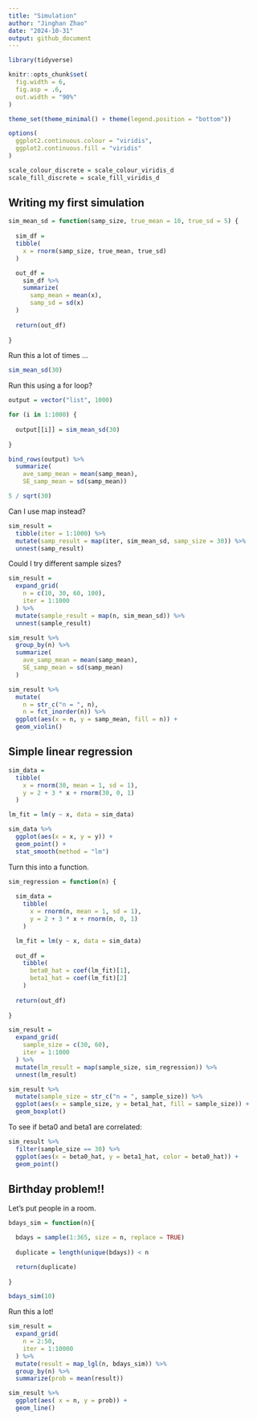 ```yaml
---
title: "Simulation"
author: "Jinghan Zhao"
date: "2024-10-31"
output: github_document
---
```



```r
library(tidyverse)

knitr::opts_chunk$set(
  fig.width = 6,
  fig.asp = .6,
  out.width = "90%"
)

theme_set(theme_minimal() + theme(legend.position = "bottom"))

options(
  ggplot2.continuous.colour = "viridis",
  ggplot2.continuous.fill = "viridis"
)

scale_colour_discrete = scale_colour_viridis_d
scale_fill_discrete = scale_fill_viridis_d
```

## Writing my first simulation

```r
sim_mean_sd = function(samp_size, true_mean = 10, true_sd = 5) {
  
  sim_df = 
  tibble(
    x = rnorm(samp_size, true_mean, true_sd)
  )

  out_df = 
    sim_df %>% 
    summarize(
      samp_mean = mean(x),
      samp_sd = sd(x)
  )
  
  return(out_df)
  
}
```

Run this a lot of times ...

```r
sim_mean_sd(30)
```

Run this using a for loop?

```r
output = vector("list", 1000)

for (i in 1:1000) {
  
  output[[i]] = sim_mean_sd(30)
  
}

bind_rows(output) %>% 
  summarize(
    ave_samp_mean = mean(samp_mean),
    SE_samp_mean = sd(samp_mean))

5 / sqrt(30)
```

Can I use map instead?

```r
sim_result = 
  tibble(iter = 1:1000) %>% 
  mutate(samp_result = map(iter, sim_mean_sd, samp_size = 30)) %>% 
  unnest(samp_result)
```

Could I try different sample sizes?

```r
sim_result = 
  expand_grid(
    n = c(10, 30, 60, 100),
    iter = 1:1000
  ) %>% 
  mutate(sample_result = map(n, sim_mean_sd)) %>% 
  unnest(sample_result)
```

```r
sim_result %>% 
  group_by(n) %>% 
  summarize(
    ave_samp_mean = mean(samp_mean),
    SE_samp_mean = sd(samp_mean)
  )
```

```r
sim_result %>% 
  mutate(
    n = str_c("n = ", n),
    n = fct_inorder(n)) %>% 
  ggplot(aes(x = n, y = samp_mean, fill = n)) +
  geom_violin()
```


## Simple linear regression

```r
sim_data = 
  tibble(
    x = rnorm(30, mean = 1, sd = 1),
    y = 2 + 3 * x + rnorm(30, 0, 1)
  )

lm_fit = lm(y ~ x, data = sim_data)

sim_data %>% 
  ggplot(aes(x = x, y = y)) +
  geom_point() +
  stat_smooth(method = "lm")
```

Turn this into a function.

```r
sim_regression = function(n) {
  
  sim_data = 
    tibble(
      x = rnorm(n, mean = 1, sd = 1),
      y = 2 + 3 * x + rnorm(n, 0, 1)
    )

  lm_fit = lm(y ~ x, data = sim_data)
  
  out_df =
    tibble(
      beta0_hat = coef(lm_fit)[1],
      beta1_hat = coef(lm_fit)[2]
    )
  
  return(out_df)
  
}

sim_result = 
  expand_grid(
    sample_size = c(30, 60),
    iter = 1:1000
  ) %>% 
  mutate(lm_result = map(sample_size, sim_regression)) %>% 
  unnest(lm_result)

sim_result %>% 
  mutate(sample_size = str_c("n = ", sample_size)) %>% 
  ggplot(aes(x = sample_size, y = beta1_hat, fill = sample_size)) +
  geom_boxplot()
```

To see if beta0 and beta1 are correlated:

```r
sim_result %>% 
  filter(sample_size == 30) %>% 
  ggplot(aes(x = beta0_hat, y = beta1_hat, color = beta0_hat)) +
  geom_point()
```


## Birthday problem!!

Let's put people in a room.

```r
bdays_sim = function(n){

  bdays = sample(1:365, size = n, replace = TRUE)
  
  duplicate = length(unique(bdays)) < n

  return(duplicate)
  
}

bdays_sim(10)
```

Run this a lot!

```r
sim_result = 
  expand_grid(
    n = 2:50,
    iter = 1:10000
  ) %>% 
  mutate(result = map_lgl(n, bdays_sim)) %>% 
  group_by(n) %>% 
  summarize(prob = mean(result))

sim_result %>% 
  ggplot(aes( x = n, y = prob)) +
  geom_line()
```

